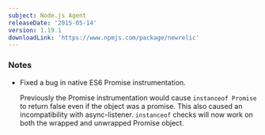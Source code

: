 ```yaml
---
subject: Node.js Agent
releaseDate: '2015-05-14'
version: 1.19.1
downloadLink: 'https://www.npmjs.com/package/newrelic'
---
```


### Notes

* Fixed a bug in native ES6 Promise instrumentation.

  Previously the Promise instrumentation would cause `instanceof Promise` to return false even if the object was a promise. This also caused an incompatibility with async-listener. `instanceof` checks will now work on both the wrapped and unwrapped Promise object.
